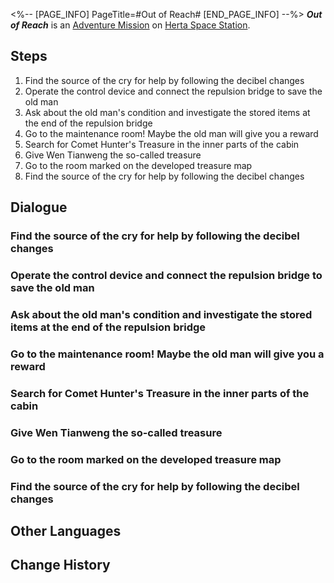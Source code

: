 <%-- [PAGE_INFO]
PageTitle=#Out of Reach#
[END_PAGE_INFO] --%>
{{Stub|Dialogue.}}
{{Mission Infobox
|id            = 2000104
|title         = 
|image         = <!--Mission Out of Reach.png-->
|type          = Adventure
|event_name    = 
|chapter       = 
|requirements  = 
* [[Adventure Mission]] ''[[Road to Revival]]'' completed
* [[Trailblaze Mission]] ''[[Not Good With Farewells]]'' completed
* Reach [[Trailblaze Level]] 17
|summary       = Wen Tianweng shared his conflict with Hosea, the Comet Hunter, and provided you with a treasure map leading to the renowned Comet Hunter's Treasure.<br />It is revealed that the "treasure" is actually the recipe for Kapo-Kali.
|characters    = ???; Letter; Trailblazer; Wen Tianweng
|startLocation = [[Herta Space Station]] - [[Master Control Zone]]
|world         = Herta Space Station
|area          = Master Control Zone
|prev          = Road to Revival
|next          = Out of Reach
|exp           = 
|credits       = 
|stellarJade   = 
|other         = 
}}
'''''Out of Reach''''' is an [[Adventure Mission]] on [[Herta Space Station]].

==Steps==
# Find the source of the cry for help by following the decibel changes
# Operate the control device and connect the repulsion bridge to save the old man
# Ask about the old man's condition and investigate the stored items at the end of the repulsion bridge
# Go to the maintenance room! Maybe the old man will give you a reward
# Search for Comet Hunter's Treasure in the inner parts of the cabin
# Give Wen Tianweng the so-called treasure
# Go to the room marked on the developed treasure map
# Find the source of the cry for help by following the decibel changes

<!--
==Gameplay Notes==

--><!--
==Trial Character==

-->
==Dialogue==
{{Stub Dialogue}}
{{Dialogue Start}}
:{{tx}}
{{Dialogue End}}

===Find the source of the cry for help by following the decibel changes===
{{Mission Description|type=adventure|location=Master Control Zone|update|After stepping into the familiar Supply Zone, a cry for help could be heard from somewhere out of sight. Rescue the mysterious researcher who was trapped, and maybe he'll tell you something you don't know about the Comet Hunter.}}
{{Dialogue Start}}
:{{tx}}
{{Dialogue End}}

===Operate the control device and connect the repulsion bridge to save the old man===
{{Mission Description|type=adventure|location=Master Control Zone|update|Wen Tianweng describes his past with the Comet Hunter Hosea and hands you a developed treasure map. Head to the marked location in the image to find Hosea's hidden possessions.}}
{{Dialogue Start}}
:{{tx}}
{{Dialogue End}}

===Ask about the old man's condition and investigate the stored items at the end of the repulsion bridge===
{{Dialogue Start}}
:{{tx}}
{{Dialogue End}}

===Go to the maintenance room! Maybe the old man will give you a reward===
{{Dialogue Start}}
:{{tx}}
{{Dialogue End}}

===Search for Comet Hunter's Treasure in the inner parts of the cabin===
{{Dialogue Start}}
:{{tx}}
{{Dialogue End}}

===Give Wen Tianweng the so-called treasure===
{{Mission Description|type=adventure|location=Supply Zone|update|You are now in possession of the renowned Comet Hunter's Treasure and just a step away from deciphering the mysteries within. Bring the treasure to Wen Tianweng and the real prize will finally surface.}}
{{Dialogue Start}}
:{{tx}}
{{Dialogue End}}

===Go to the room marked on the developed treasure map===
{{Mission Description|type=adventure|location=<!--to be added-->|update|Wen Tianweng describes his past with the Comet Hunter Hosea and hands you a developed treasure map. Head to the marked location in the image to find Hosea's hidden possessions.}}
{{Dialogue Start}}
:{{tx}}
{{Dialogue End}}

===Find the source of the cry for help by following the decibel changes===
{{Mission Description|type=adventure|location=Supply Zone|update|After stepping into the familiar Supply Zone, a cry for help could be heard from somewhere out of sight. Rescue the mysterious researcher who was trapped, and maybe he'll tell you something you don't know about the Comet Hunter.}}
{{Dialogue Start}}
:{{tx}}
{{Dialogue End}}

==Other Languages==
{{Other Languages
|en   = Out of Reach
|zhs  = 触不可及
|zht  = 觸不可及
|ja   = 触れられない
|ko   = 닿을 수 없는 것
|es   = Fuera de alcance
|fr   = Hors d'atteinte
|ru   = Вне досягаемости
|th   = จับต้องไม่ได้
|vi   = Chỉ Có Thể Ngắm Nhìn
|de   = Außer Reichweite
|id   = Tak Tersentuh
|pt   = Fora de Alcance
}}

==Change History==
{{Change History|1.0}}

